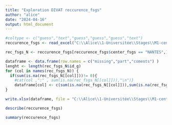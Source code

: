 ---
title: "Exploration DIVAT reccurence_fsgs"
author: "alice"
date: "2024-04-16"
output: html_document
---

```{r}
#coltype <- c("guess","text","guess","guess","guess","text")
reccurence_fsgs <- read_excel("C:\\Alice\\1-Universitée\\Stages\\M1-centrale\\DATAS\\ALICE_DATAS\\ALL_VARIABLES_KiTGENIE2024.xlsx", sheet = "recurrence_fsgs",na = "NA",col_types = "text")
```

```{r}
rec_fsgs_N <- reccurence_fsgs[reccurence_fsgs$center_fsgs == "NANTES",]
```

```{r}
dataframe <- data.frame(row.names = c("missing","part","coments") )
lenght <- length(rec_fsgs_N$id_g)
for (col in names(rec_fsgs_N)) {
  if(sum(is.na(rec_fsgs_N[[col]]))!= 0){
    #cat(col ,":" , sum(is.na(rec_fsgs_N[[col]])),"\n")}
    dataframe[col] <- c(sum(is.na(rec_fsgs_N[[col]])),sum(is.na(rec_fsgs_N[[col]]))/lenght,"random")}
}
```

```{r}
write.xlsx(dataframe, file = "C:\\Alice\\1-Universitée\\Stages\\M1-centrale\\DATAS\\Describe\\explore\\explore_NA.xlsx",sheetName = "recurrence_fsgs", append = TRUE)
```

```{r}
describe(reccurence_fsgs)
```
```{r}
summary(reccurence_fsgs)
```


